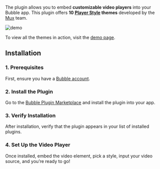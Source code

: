 
The plugin allows you to embed **customizable video players** into your Bubble app. This plugin offers **10 [Player Style](https://player.style/) themes** developed by the [Mux](https://www.mux.com/) team.

![demo](https://res.cloudinary.com/dpfmaccxx/image/upload/v1728877343/player_style_audio_prwgyk.gif)

To view all the themes in action, visit the [demo page](https://integration-demos.bubbleapps.io/version-test/player-style-audio).

## Installation

### 1. Prerequisites

First, ensure you have a [Bubble account](https://bubble.io/login?mode=signup).

### 2. Install the Plugin

Go to the [Bubble Plugin Marketplace](https://bubble.io/plugin/player-style-audio-player-1728655235988x628822266832486400) and install the plugin into your app.

### 3. Verify Installation

After installation, verify that the plugin appears in your list of installed plugins.

### 4. Set Up the Video Player

Once installed, embed the video element, pick a style, input your video source, and you’re ready to go!

<playerStyleAudio />
